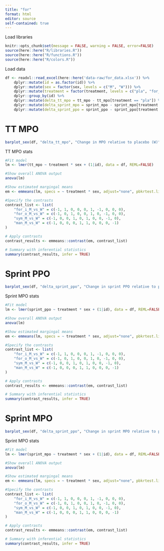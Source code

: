 ```yaml
---
title: "for"
format: html
editor: source
self-contained: true
---
```


Load libraries
```r
knitr::opts_chunk$set(message = FALSE, warning = FALSE, error=FALSE)
source(here::here("R/libraries.R"))
source(here::here("R/functions.R"))
source(here::here("R/colors.R"))
```

Load data
```r
df <- readxl::read_excel(here::here('data-raw/for_data.xlsx')) %>% 
    dplyr::mutate(id = as.factor(id)) %>% 
    dplyr::mutate(sex = factor(sex, levels = c("M", "W"))) %>%
    dplyr::mutate(treatment = factor(treatment, levels = c("pla", "for_i", "for_o", "sym", "man"))) %>%
    dplyr::group_by(id) %>% 
    dplyr::mutate(delta_tt_mpo = tt_mpo - tt_mpo[treatment == "pla"]) %>% 
    dplyr::mutate(delta_sprint_mpo = sprint_mpo - sprint_mpo[treatment == "pla"]) %>% 
    dplyr::mutate(delta_sprint_ppo = sprint_ppo - sprint_ppo[treatment == "pla"])

```

# TT MPO
```r
barplot_sex(df, "delta_tt_mpo", "Change in MPO relative to placebo (W)")
```

TT MPO stats
```r
#Fit model
lm <- lmer(tt_mpo ~ treatment * sex + (1|id), data = df, REML=FALSE)

#Show overall ANOVA output
anova(lm)

#Show estimated margingal means
em <- emmeans(lm, specs = ~ treatment * sex, adjust="none", pbkrtest.limit = 5000, lmerTest.limit = 5000)

#Specify the contrasts
contrast_list <- list(
    "for_i_M_vs_W" = c(-1, 1, 0, 0, 0, 1, -1, 0, 0, 0),
    "for_o_M_vs_W" = c(-1, 0, 1, 0, 0, 1, 0, -1, 0, 0),
    "sym_M_vs_W" = c(-1, 0, 0, 1, 0, 1, 0, 0, -1, 0),
    "man_M_vs_W" = c(-1, 0, 0, 0, 1, 1, 0, 0, 0, -1)
)

# Apply contrasts
contrast_results <- emmeans::contrast(em, contrast_list)

# Summary with inferential statistics
summary(contrast_results, infer = TRUE)

```

# Sprint PPO
```r
barplot_sex(df, "delta_sprint_ppo", "Change in sprint PPO relative to placebo (W)")
```

Sprint MPO stats
```r
#Fit model
lm <- lmer(sprint_ppo ~ treatment * sex + (1|id), data = df, REML=FALSE)

#Show overall ANOVA output
anova(lm)

#Show estimated margingal means
em <- emmeans(lm, specs = ~ treatment * sex, adjust="none", pbkrtest.limit = 5000, lmerTest.limit = 5000)

#Specify the contrasts
contrast_list <- list(
    "for_i_M_vs_W" = c(-1, 1, 0, 0, 0, 1, -1, 0, 0, 0),
    "for_o_M_vs_W" = c(-1, 0, 1, 0, 0, 1, 0, -1, 0, 0),
    "sym_M_vs_W" = c(-1, 0, 0, 1, 0, 1, 0, 0, -1, 0),
    "man_M_vs_W" = c(-1, 0, 0, 0, 1, 1, 0, 0, 0, -1)
)

# Apply contrasts
contrast_results <- emmeans::contrast(em, contrast_list)

# Summary with inferential statistics
summary(contrast_results, infer = TRUE)

```

# Sprint MPO
```r
barplot_sex(df, "delta_sprint_ppo", "Change in sprint MPO relative to placebo (W)")
```

Sprint MPO stats
```r
#Fit model
lm <- lmer(sprint_mpo ~ treatment * sex + (1|id), data = df, REML=FALSE)

#Show overall ANOVA output
anova(lm)

#Show estimated margingal means
em <- emmeans(lm, specs = ~ treatment * sex, adjust="none", pbkrtest.limit = 5000, lmerTest.limit = 5000)

#Specify the contrasts
contrast_list <- list(
    "for_i_M_vs_W" = c(-1, 1, 0, 0, 0, 1, -1, 0, 0, 0),
    "for_o_M_vs_W" = c(-1, 0, 1, 0, 0, 1, 0, -1, 0, 0),
    "sym_M_vs_W" = c(-1, 0, 0, 1, 0, 1, 0, 0, -1, 0),
    "man_M_vs_W" = c(-1, 0, 0, 0, 1, 1, 0, 0, 0, -1)
)

# Apply contrasts
contrast_results <- emmeans::contrast(em, contrast_list)

# Summary with inferential statistics
summary(contrast_results, infer = TRUE)

```
